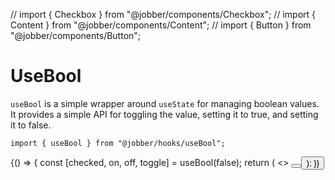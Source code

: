 // import { Checkbox } from "@jobber/components/Checkbox";
// import { Content } from "@jobber/components/Content";
// import { Button } from "@jobber/components/Button";

<Meta title="Hooks/useBool" />

# UseBool

`useBool` is a simple wrapper around `useState` for managing boolean values. It
provides a simple API for toggling the value, setting it to true, and setting it
to false.

```tsx
import { useBool } from "@jobber/hooks/useBool";
```

<Canvas>
  <Story name="useBool">
    {() => {
      const [checked, on, off, toggle] = useBool(false);
      return (
        <>
          <Checkbox checked={checked} onChange={toggle} />
          <Button onClick={on} label={"On"} />
          <Button onClick={off} label={"Off"} />
        </>
      );
    }}
  </Story>
</Canvas>
